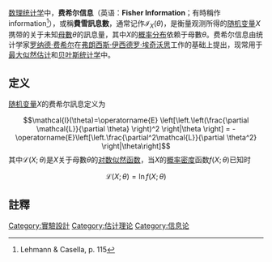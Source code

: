 {{noteTA|
|G1=Math
|T=zh-cn: 费希尔信息;zh-tw:費雪訊息;
|1= zh-cn: 似然;zh-tw:概似
|2= zh-cn: 贝叶斯;zh-tw:貝氏
|3=zh-cn: 信息;zh-tw:訊息
|4=zh-cn: 费希尔;zh-tw:費雪
|5=zh-cn: 参数;zh-tw:母數;zh-hant:參數
}}
{{multiple issues|
{{expand|time=2016-07-24T00:14:25+00:00}}
{{unreferenced|time=2016-07-24T00:14:25+00:00}}
}}

[[数理统计学|数理统计学]]中，'''费希尔信息'''（英语：'''Fisher Information'''；有時稱作 information<ref>Lehmann & Casella, p. 115</ref>），或稱'''費雪訊息數'''，通常记作<math>\mathcal{I}_X(\theta)</math>，是衡量观测所得的[[随机变量|随机变量]]<math>X</math>携带的关于未知[[母數|母數]]<math>\theta</math>的訊息量，其中<math>X</math>的[[概率分布|概率分布]]依赖于母數<math>\theta</math>。费希尔信息由统计学家[[罗纳德·费希尔|罗纳德·费希尔]]在[[弗朗西斯·伊西德罗·埃奇沃思|弗朗西斯·伊西德罗·埃奇沃思]]工作的基础上提出，现常用于[[最大似然估计|最大似然估计]]和[[贝叶斯统计学|贝叶斯统计学]]中。

==定义==
[[随机变量|随机变量]]<math>X</math>的费希尔訊息定义为
:<math>
\mathcal{I}(\theta)=\operatorname{E} \left[\left.\left(\frac{\partial \mathcal{L}}{\partial \theta} \right)^2 \right|\theta \right] = -\operatorname{E}\left[\left.\frac{\partial^2\mathcal{L}}{\partial \theta^2} \right|\theta\right]
</math>
其中<math>\mathcal{L}(X;\theta)</math>是<math>X</math>关于母數<math>\theta</math>的[[似然函数|对数似然函数]]，当<math>X</math>的[[概率密度|概率密度]]函数<math> f(X;\theta) </math>已知时
:<math>
\mathcal{L}(X; \theta) = \ln f(X;\theta) 
</math>

==註釋==
{{reflist}}

[[Category:實驗設計|Category:實驗設計]]
[[Category:估计理论|Category:估计理论]]
[[Category:信息论|Category:信息论]]